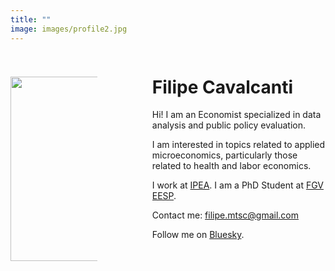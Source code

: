 ---
title: ""
image: images/profile2.jpg
---

::: columns
::: {.column width="30%"}

#
#

![](images/profile2.jpg){style="float: left; margin-right: 70px;" fig-align="right" width="295"}


:::

::: {.column width="10%"}
<!-- empty column to create gap -->
:::

::: {.column width="60%"}

# Filipe Cavalcanti 

Hi! I am an Economist specialized in data analysis and public policy evaluation.

I am interested in topics related to applied microeconomics, particularly those related to health and labor economics.  

I work at [IPEA](https://www.ipea.gov.br/portal/). I am a PhD Student at [FGV EESP](https://eesp.fgv.br/).

Contact me: [filipe.mtsc\@gmail.com](mailto:filipe.mtsc@gmail.com)

Follow me on [Bluesky](https://bsky.app/profile/flp.bsky.social).

:::
:::
